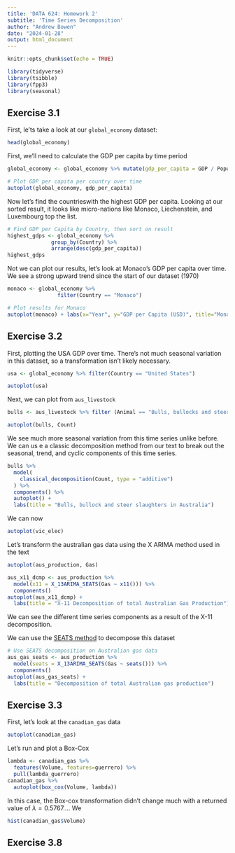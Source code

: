 ```yaml
---
title: 'DATA 624: Homework 2'
subtitle: 'Time Series Decomposition'
author: "Andrew Bowen"
date: "2024-01-28"
output: html_document
---
```


```r
knitr::opts_chunk$set(echo = TRUE)
```


```r
library(tidyverse)
library(tsibble)
library(fpp3)
library(seasonal)
```



## Exercise 3.1
First, le'ts take a look at our `global_economy` dataset:
```r
head(global_economy)
```


First, we'll need to calculate the GDP per capita by time period
```r
global_economy <- global_economy %>% mutate(gdp_per_capita = GDP / Population)

# Plot GDP per capita per country over time
autoplot(global_economy, gdp_per_capita)
```
Now let's find the countrieswith the highest GDP per capita. Looking at our sorted result, it looks like micro-nations like Monaco, Liechenstein, and Luxembourg top the list.
```r
# Find GDP per Capita by Country, then sort on result
highest_gdps <- global_economy %>%
              group_by(Country) %>%
              arrange(desc(gdp_per_capita))
highest_gdps
```

Not we can plot our results, let's look at Monaco's GDP per capita over time. We see a strong upward trend since the start of our dataset (1970)

```r
monaco <- global_economy %>%
                filter(Country == "Monaco")

# Plot results for Monaco
autoplot(monaco) + labs(x="Year", y="GDP per Capita (USD)", title="Monaco GDP per Capita over Time")
```

## Exercise 3.2
First, plotting the USA GDP over time. There's not much seasonal variation in this dataset, so a transformation isn't likely necessary.
```r
usa <- global_economy %>% filter(Country == "United States")

autoplot(usa)
```

Next, we can plot from `aus_livestock`

```r
bulls <- aus_livestock %>% filter (Animal == "Bulls, bullocks and steers" & State=="Victoria")

autoplot(bulls, Count)
```
We see much more seasonal variation from this time series unlike before. We can us e a classic decomposition method from our text to break out the seasonal, trend, and cyclic components of this time series.
```r
bulls %>% 
  model(
    classical_decomposition(Count, type = "additive")
  ) %>% 
  components() %>%
  autoplot() +
  labs(title = "Bulls, bullock and steer slaughters in Australia")
```

We can now 

```r
autoplot(vic_elec)
```
Let's transform the australian gas data using the X ARIMA method used in the text
```r
autoplot(aus_production, Gas)
```

```r
aus_x11_dcmp <- aus_production %>%
  model(x11 = X_13ARIMA_SEATS(Gas ~ x11())) %>%
  components()
autoplot(aus_x11_dcmp) +
  labs(title = "X-11 Decomposition of total Australian Gas Production")
```
We can see the different time series components as a result of the X-11 decomposition.


We can use the [SEATS method](https://otexts.com/fpp3/methods-used-by-official-statistics-agencies.html#seats-method) to decompose this dataset
```r
# Use SEATS decomposition on Australian gas data
aus_gas_seats <- aus_production %>%
  model(seats = X_13ARIMA_SEATS(Gas ~ seats())) %>%
  components()
autoplot(aus_gas_seats) +
  labs(title = "Decomposition of total Australian gas production")
```



## Exercise 3.3
First, let's look at the `canadian_gas` data
```r
autoplot(canadian_gas)
```
Let's run and plot a Box-Cox

```r
lambda <- canadian_gas %>%
  features(Volume, features=guerrero) %>%
  pull(lambda_guerrero)
canadian_gas %>%
  autoplot(box_cox(Volume, lambda))
```
In this case, the Box-cox transformation didn't change much with a returned value of $\lambda=0.5767...$. We

```r
hist(canadian_gas$Volume)
```
## Exercise 3.8


